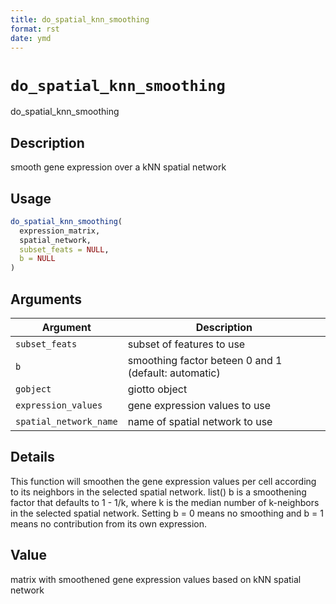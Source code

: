 ```yaml
--- 
title: do_spatial_knn_smoothing 
format: rst 
date: ymd 
--- 
```

# `do_spatial_knn_smoothing`

do_spatial_knn_smoothing


## Description

smooth gene expression over a kNN spatial network


## Usage

```r
do_spatial_knn_smoothing(
  expression_matrix,
  spatial_network,
  subset_feats = NULL,
  b = NULL
)
```


## Arguments

Argument      |Description
------------- |----------------
`subset_feats`     |     subset of features to use
`b`     |     smoothing factor beteen 0 and 1 (default: automatic)
`gobject`     |     giotto object
`expression_values`     |     gene expression values to use
`spatial_network_name`     |     name of spatial network to use


## Details

This function will smoothen the gene expression values per cell according to
 its neighbors in the selected spatial network. list() 
 b is a smoothening factor that defaults to 1 - 1/k, where k is the median number of
 k-neighbors in the selected spatial network. Setting b = 0 means no smoothing and b = 1
 means no contribution from its own expression.


## Value

matrix with smoothened gene expression values based on kNN spatial network


